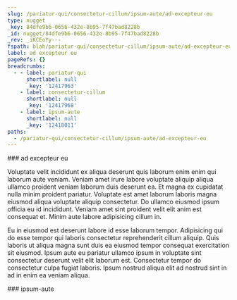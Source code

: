```yaml
---
slug: /pariatur-qui/consectetur-cillum/ipsum-aute/ad-excepteur-eu
type: nugget
_key: 84dfe9b6-0656-432e-8b95-7f47bad8228b
_id: nugget/84dfe9b6-0656-432e-8b95-7f47bad8228b
_rev: _iKCEoYy---
fspath: blah/pariatur-qui/consectetur-cillum/ipsum-aute/ad-excepteur-eu.md
label: ad excepteur eu
pageRefs: {}
breadcrumbs:
  - - label: pariatur-qui
      shortlabel: null
      _key: '12417963'
    - label: consectetur-cillum
      shortlabel: null
      _key: '12417968'
    - label: ipsum-aute
      shortlabel: null
      _key: '12418011'
paths:
  - /pariatur-qui/consectetur-cillum/ipsum-aute/ad-excepteur-eu
---
```


<NuggetArea>
<Nugget slug="/pariatur-qui/consectetur-cillum/ipsum-aute/ad-excepteur-eu" type="nugget" _key="84dfe9b6-0656-432e-8b95-7f47bad8228b" _id="nugget/84dfe9b6-0656-432e-8b95-7f47bad8228b" _rev="_iKCEoYy---" fspath="blah/pariatur-qui/consectetur-cillum/ipsum-aute/ad-excepteur-eu.md" label="ad excepteur eu" paths="/pariatur-qui/consectetur-cillum/ipsum-aute/ad-excepteur-eu">
<NuggetBody>
### ad excepteur eu

Voluptate velit incididunt ex aliqua deserunt quis laborum enim enim qui laborum aute veniam. Veniam amet irure labore voluptate aliquip aliqua ullamco proident veniam laborum duis deserunt ea. Et magna ex cupidatat nulla minim proident pariatur. Voluptate est amet laborum laboris magna eiusmod aliqua voluptate aliquip consectetur. Do ullamco eiusmod ipsum officia eu id incididunt. Veniam amet sint proident velit elit anim est consequat et. Minim aute labore adipisicing cillum in.

Eu in eiusmod est deserunt labore id esse laborum tempor. Adipisicing qui do esse tempor qui laboris consectetur reprehenderit cillum aliquip. Quis laboris ut aliqua magna sunt duis ea eiusmod tempor consequat exercitation sit eiusmod. Ipsum aute eu pariatur ullamco ipsum in voluptate sint consectetur deserunt velit elit laborum est. Consectetur tempor do consectetur culpa fugiat laboris. Ipsum nostrud aliqua elit ad nostrud sint in ad in enim ea veniam aliqua.

</NuggetBody>
<Breadcrumbs>
<Crumbs>
<Crumb _key="12417963" label="pariatur-qui" /><Crumb _key="12417968" label="consectetur-cillum" /><Crumb _key="12418011" label="ipsum-aute" />
</Crumbs>
</Breadcrumbs>
</Nugget>

<NuggetsInbound>
</NuggetsInbound>
<NuggetsOutbound>
</NuggetsOutbound>
</NuggetArea>
<PassagesInbound>
<Passage direction="inbound" type="passage" _key="12418011" _id="passage/12418011" _rev="_iKCEoYu---" label="ipsum-aute" passage="ipsum-aute" fspath="blah/pariatur-qui/consectetur-cillum/ipsum-aute" paths="/pariatur-qui/consectetur-cillum/ipsum-aute" slug="/pariatur-qui/consectetur-cillum/ipsum-aute">
<NuggetBody>
### ipsum-aute

</NuggetBody>
<Breadcrumbs>
<Crumbs>
<Crumb _key="12417963" label="pariatur-qui" /><Crumb _key="12417968" label="consectetur-cillum" />
</Crumbs>
</Breadcrumbs>
</Passage>

</PassagesInbound>
<PassagesOutbound>
</PassagesOutbound>